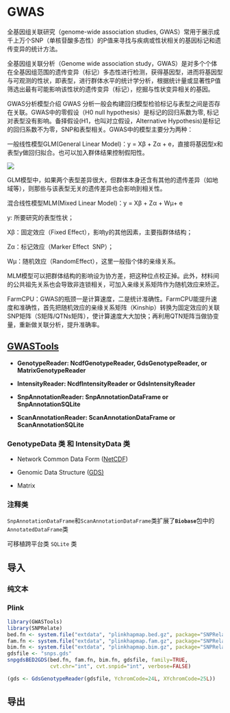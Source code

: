 # GWAS

全基因组关联研究（genome-wide association studies, GWAS）常用于展示成千上万个SNP（单核苷酸多态性）的P值来寻找与疾病或性状相关的基因标记和遗传变异的统计方法。

全基因组关联分析（Genome wide association study，GWAS）是对多个个体在全基因组范围的遗传变异（标记）多态性进行检测，获得基因型，进而将基因型与可观测的性状，即表型，进行群体水平的统计学分析，根据统计量或显著性P值筛选出最有可能影响该性状的遗传变异（标记），挖掘与性状变异相关的基因。

GWAS分析模型介绍 GWAS 分析一般会构建回归模型检验标记与表型之间是否存在关联。GWAS中的零假设（H0 null hypothesis）是标记的回归系数为零, 标记对表型没有影响。备择假设(H1，也叫对立假设，Alternative Hypothesis)是标记的回归系数不为零，SNP和表型相关。GWAS中的模型主要分为两种：

一般线性模型GLM(General Linear Model)：y = Xβ + Zα + e，直接将基因型x和表型y做回归拟合。也可以加入群体结果控制假阳性。

![](images/glm.png){fig-align="center"}

GLM模型中，如果两个表型差异很大，但群体本身还含有其他的遗传差异（如地域等），则那些与该表型无关的遗传差异也会影响到相关性。

混合线性模型MLM(Mixed Linear Model)：y = Xβ + Zα + Wμ+ e

y: 所要研究的表型性状；

Xβ：固定效应（Fixed Effect），影响y的其他因素，主要指群体结构；

Zα：标记效应（Marker Effect  SNP）；

Wμ：随机效应（RandomEffect），这里一般指个体的亲缘关系。

MLM模型可以把群体结构的影响设为协方差，把这种位点校正掉。此外，材料间的公共祖先关系也会导致非连锁相关，可加入亲缘关系矩阵作为随机效应来矫正。

FarmCPU：GWAS的瓶颈一是计算速度，二是统计准确性。FarmCPU能提升速度和准确性，首先把随机效应的亲缘关系矩阵（Kinship）转换为固定效应的关联SNP矩阵（S矩阵/QTNs矩阵），使计算速度大大加快；再利用QTN矩阵当做协变量，重新做关联分析，提升准确率。

## [GWASTools](https://bioconductor.org/packages/release/bioc/html/GWASTools.html)

-   **GenotypeReader: NcdfGenotypeReader, GdsGenotypeReader, or MatrixGenotypeReader**

-   **IntensityReader: NcdfIntensityReader or GdsIntensityReader**

-   **SnpAnnotationReader: SnpAnnotationDataFrame or SnpAnnotationSQLite**

-   **ScanAnnotationReader: ScanAnnotationDataFrame or ScanAnnotationSQLite**

### 

### GenotypeData 类 和 IntensityData 类

-   Network Common Data Form ([NetCDF](http://www.unidata.ucar.edu/software/netcdf/))

-   Genomic Data Structure ([GDS)](http://corearray.sourceforge.net/)

-   Matrix

### 注释类

`SnpAnnotationDataFrame`和`ScanAnnotationDataFrame`类扩展了**`Biobase`**包中的`AnnotatedDataFrame`类

可移植跨平台类 `SQLite` 类

## 导入

### 纯文本

### Plink

```r
library(GWASTools)
library(SNPRelate)
bed.fn <- system.file("extdata", "plinkhapmap.bed.gz", package="SNPRelate")
fam.fn <- system.file("extdata", "plinkhapmap.fam.gz", package="SNPRelate")
bim.fn <- system.file("extdata", "plinkhapmap.bim.gz", package="SNPRelate")
gdsfile <- "snps.gds"
snpgdsBED2GDS(bed.fn, fam.fn, bim.fn, gdsfile, family=TRUE,
              cvt.chr="int", cvt.snpid="int", verbose=FALSE)
```

```r
(gds <- GdsGenotypeReader(gdsfile, YchromCode=24L, XYchromCode=25L))
```

## 导出
